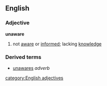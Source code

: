 ==English==
===Adjective===
'''unaware'''
#not [[aware]] or [[informed]]; lacking [[knowledge]]
===Derived terms===
*[[unawares]] ''adverb''

[[category:English adjectives]]